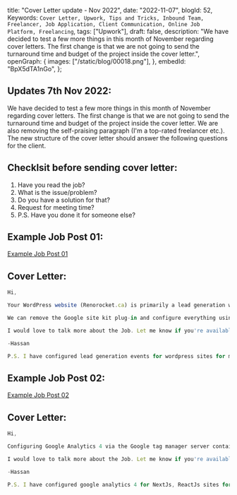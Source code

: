   title: "Cover Letter update - Nov 2022",
  date: "2022-11-07",
  blogId: 52,
  Keywords: `Cover Letter, Upwork, Tips and Tricks, Inbound Team, Freelancer, Job Application, Client Communication, Online Job Platform, Freelancing`,
  tags: ["Upwork"],
  draft: false,
  description:
    "We have decided to test a few more things in this month of November regarding cover letters. The first change is that we are not going to send the turnaround time and budget of the project inside the cover letter.",
  openGraph: {
    images: ["/static/blog/00018.png"],
  },
  embedId: "BpX5dTA1nGo",
};

## Updates 7th Nov 2022:

We have decided to test a few more things in this month of November regarding cover letters. The first change is that we are not going to send the turnaround time and budget of the project inside the cover letter. We are also removing the self-praising paragraph (I'm a top-rated freelancer etc.). The new structure of the cover letter should answer the following questions for the client.

## Checklsit before sending cover letter:

1. Have you read the job?
2. What is the issue/problem?
3. Do you have a solution for that?
4. Request for meeting time?
5. P.S. Have you done it for someone else?

## Example Job Post 01:

[Example Job Post 01](https://www.upwork.com/jobs/~018abcf29fb4215f2b)

## Cover Letter:

```javascript
Hi,

Your WordPress website (Renorocket.ca) is primarily a lead generation website, and currently, there are multiple integrations of Google Analytics through Google site kit and Google tag manager, which are sending multiple pageview events for each user.

We can remove the Google site kit plug-in and configure everything using Google tag manager so that we will have more control over the events. Google Analytics 4 is only tracking the page events; we can also configure form submission events for universal analytics and Google Analytics 4.

I would love to talk more about the Job. Let me know if you're available for a meeting.

-Hassan

P.S. I have configured lead generation events for wordpress sites for many clients and one of them is a 5-star job on my profile from paul.
```

## Example Job Post 02:

[Example Job Post 02](https://www.upwork.com/jobs/~01837e5d542a4cc0e2)

## Cover Letter:

```javascript
Hi,

Configuring Google Analytics 4 via the Google tag manager server container is not absolutely necessary however it is a good practice as moving forward the browsers will not let Google Analytics track data as it has been happening to Facebook pixel for about one year now.

I would love to talk more about the Job. Let me know if you're available for a meeting.

-Hassan

P.S. I have configured google analytics 4 for NextJs, ReactJs sites for many WebApp clients and one of them is a 5-star job on my profile from John.
```
